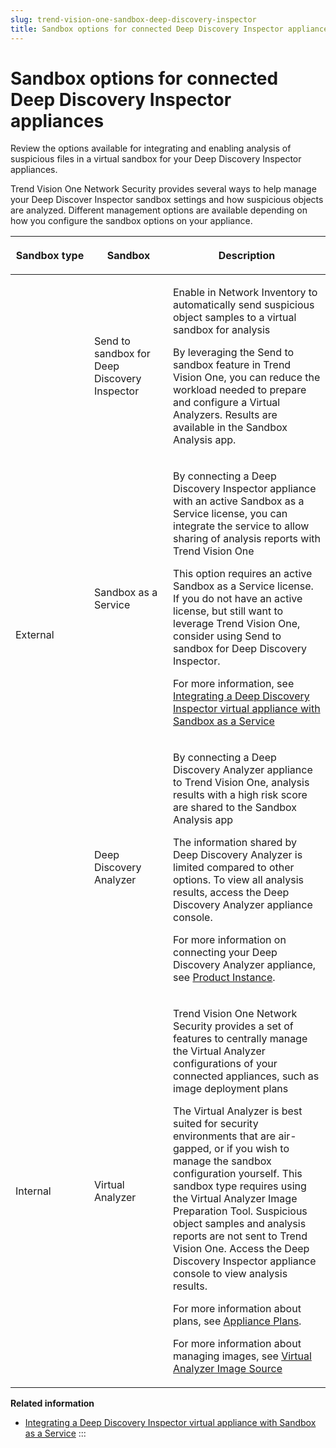 ```yaml
---
slug: trend-vision-one-sandbox-deep-discovery-inspector
title: Sandbox options for connected Deep Discovery Inspector appliances
---
```

# Sandbox options for connected Deep Discovery Inspector appliances

Review the options available for integrating and enabling analysis of suspicious files in a virtual sandbox for your Deep Discovery Inspector appliances.

Trend Vision One Network Security provides several ways to help manage your Deep Discover Inspector sandbox settings and how suspicious objects are analyzed. Different management options are available depending on how you configure the sandbox options on your appliance.

<table>
<colgroup>
<col style="width: 25%" />
<col style="width: 25%" />
<col style="width: 50%" />
</colgroup>
<thead>
<tr>
<th><p>Sandbox type</p></th>
<th><p>Sandbox</p></th>
<th><p>Description</p></th>
</tr>
</thead>
<tbody>
<tr>
<td rowspan="3"><p>External</p></td>
<td><p>Send to sandbox for Deep Discovery Inspector</p></td>
<td><p>Enable in Network Inventory to automatically send suspicious object samples to a virtual sandbox for analysis</p>
<p>By leveraging the Send to sandbox feature in Trend Vision One, you can reduce the workload needed to prepare and configure a Virtual Analyzers. Results are available in the Sandbox Analysis app.</p></td>
</tr>
<tr>
<td><p>Sandbox as a Service</p></td>
<td><p>By connecting a Deep Discovery Inspector appliance with an active Sandbox as a Service license, you can integrate the service to allow sharing of analysis reports with Trend Vision One</p>
<p>This option requires an active Sandbox as a Service license. If you do not have an active license, but still want to leverage Trend Vision One, consider using Send to sandbox for Deep Discovery Inspector.</p>
<p>For more information, see <a href="trend-vision-one-ddi-virtual-sandbox-aas">Integrating a Deep Discovery Inspector virtual appliance with Sandbox as a Service</a></p></td>
</tr>
<tr>
<td><p>Deep Discovery Analyzer</p></td>
<td><p>By connecting a Deep Discovery Analyzer appliance to Trend Vision One, analysis results with a high risk score are shared to the Sandbox Analysis app</p>
<p>The information shared by Deep Discovery Analyzer is limited compared to other options. To view all analysis results, access the Deep Discovery Analyzer appliance console.</p>
<p>For more information on connecting your Deep Discovery Analyzer appliance, see <a href="trend-vision-one-product-instance">Product Instance</a>.</p></td>
</tr>
<tr>
<td><p>Internal</p></td>
<td><p>Virtual Analyzer</p></td>
<td><p>Trend Vision One Network Security provides a set of features to centrally manage the Virtual Analyzer configurations of your connected appliances, such as image deployment plans</p>
<p>The Virtual Analyzer is best suited for security environments that are air-gapped, or if you wish to manage the sandbox configuration yourself. This sandbox type requires using the Virtual Analyzer Image Preparation Tool. Suspicious object samples and analysis reports are not sent to Trend Vision One. Access the Deep Discovery Inspector appliance console to view analysis results.</p>
<p>For more information about plans, see <a href="trend-vision-one-appliance-plans">Appliance Plans</a>.</p>
<p>For more information about managing images, see <a href="trend-vision-one-virtual-analyzer-image-source">Virtual Analyzer Image Source</a></p></td>
</tr>
</tbody>
</table>

**Related information**

- [Integrating a Deep Discovery Inspector virtual appliance with Sandbox as a Service](ddi-virtual-sandbox-aas.md "Integrate the Deep Discovery Inspector virtual appliance with Sandbox as a Service to send object data to Trend Vision One.")
:::
